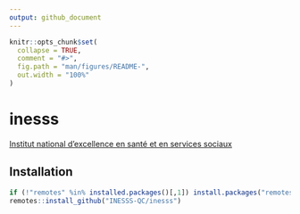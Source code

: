 ```yaml
---
output: github_document
---
```


<!-- README.md is generated from README.Rmd. Please edit that file -->

```r
knitr::opts_chunk$set(
  collapse = TRUE,
  comment = "#>",
  fig.path = "man/figures/README-",
  out.width = "100%"
)
```

# inesss

[Institut national d'excellence en santé et en services sociaux](https://www.inesss.qc.ca/)

## Installation

```r
if (!"remotes" %in% installed.packages()[,1]) install.packages("remotes")
remotes::install_github("INESSS-QC/inesss")
```

